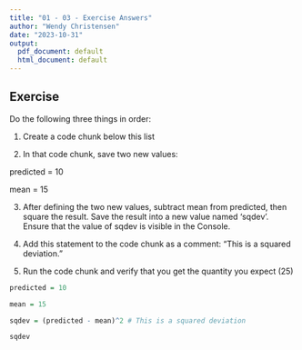 ```yaml
---
title: "01 - 03 - Exercise Answers"
author: "Wendy Christensen"
date: "2023-10-31"
output:
  pdf_document: default
  html_document: default
---
```


## Exercise

Do the following three things in order:

1. Create a code chunk below this list

2. In that code chunk, save two new values:

predicted = 10

mean = 15

3. After defining the two new values, subtract mean from predicted, then square
the result. Save the result into a new value named 'sqdev'. Ensure that the value
of sqdev is visible in the Console. 

4. Add this statement to the code chunk as a comment: "This is a 
squared deviation."

5. Run the code chunk and verify that you get the quantity you expect (25)


```r

predicted = 10

mean = 15

sqdev = (predicted - mean)^2 # This is a squared deviation

sqdev

```